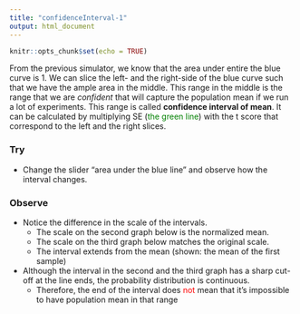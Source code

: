 ```yaml
---
title: "confidenceInterval-1"
output: html_document
---
```


```r
knitr::opts_chunk$set(echo = TRUE)
```
From the previous simulator, we know that the area under entire the blue curve is 1.
We can slice the left- and the right-side of the blue curve such that we have the ample area in the middle.
This range in the middle is the range that we are *confident* that will capture the population mean if we run a lot of experiments.
This range is called **confidence interval of mean**. It can be calculated by multiplying SE (<span style="color:green">the green line</span>) with the t score that correspond to the left and the right slices.

### Try

* Change the slider "area under the blue line" and observe how the interval changes.

### Observe

* Notice the difference in the scale of the intervals. 
	* The scale on the second graph below is the normalized mean. 
	* The scale on the third graph below matches the original scale.
	* The interval extends from the mean (shown: the mean of the first sample)
* Although the interval in the second and the third graph has a sharp cut-off at the line ends, the probability distribution is continuous.
	* Therefore, the end of the interval does <span style="color:red">not</span> mean that it's impossible to have population mean in that range

